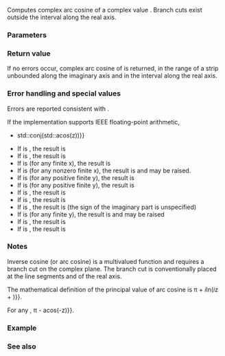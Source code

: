 {{cpp/title|acos{{small|(std::complex)}}}}
{{cpp/numeric/complex/navbar}}
{{ddcl|header=complex|since=c++11|1=
template&lt; class T &gt; 
complex&lt;T&gt; acos( const complex&lt;T&gt;&amp; z );
}}

Computes complex arc cosine of a complex value {{c|z}}. Branch cuts exist outside the interval {{math|[−1, +1]}} along the real axis.

===Parameters===
{{par begin}}
{{par|z|complex value}}
{{par end}}

===Return value===
If no errors occur, complex arc cosine of {{c|z}} is returned, in the range of a strip unbounded along the imaginary axis and in the interval {{math|[0, +π]}} along the real axis.

===Error handling and special values===
Errors are reported consistent with {{lc|math_errhandling}}.

If the implementation supports IEEE floating-point arithmetic,
* {{c|std::acos(std::conj(z)) {{==}} std::conj(std::acos(z))}}
* If {{c|z}} is {{tt|(±0,+0)}}, the result is {{tt|(π/2,-0)}}
* If {{c|z}} is {{tt|(±0,NaN)}}, the result is {{tt|(π/2,NaN)}}
* If {{c|z}} is {{tt|(x,+∞)}} (for any finite x), the result is {{tt|(π/2,-∞)}}
* If {{c|z}} is {{tt|(x,NaN)}} (for any nonzero finite x), the result is {{tt|(NaN,NaN)}} and {{lc|FE_INVALID}} may be raised.
* If {{c|z}} is {{tt|(-∞,y)}} (for any positive finite y), the result is {{tt|(π,-∞)}}
* If {{c|z}} is {{tt|(+∞,y)}} (for any positive finite y), the result is {{tt|(+0,-∞)}}
* If {{c|z}} is {{tt|(-∞,+∞)}}, the result is {{tt|(3π/4,-∞)}}
* If {{c|z}} is {{tt|(+∞,+∞)}}, the result is {{tt|(π/4,-∞)}}
* If {{c|z}} is {{tt|(±∞,NaN)}}, the result is {{tt|(NaN,±∞)}} (the sign of the imaginary part is unspecified)
* If {{c|z}} is {{tt|(NaN,y)}} (for any finite y), the result is {{tt|(NaN,NaN)}} and {{lc|FE_INVALID}} may be raised
* If {{c|z}} is {{tt|(NaN,+∞)}}, the result is {{tt|(NaN,-∞)}}
* If {{c|z}} is {{tt|(NaN,NaN)}}, the result is {{tt|(NaN,NaN)}}

===Notes===
Inverse cosine (or arc cosine) is a multivalued function and requires a branch cut on the complex plane. The branch cut is conventionally placed at the line segments {{math|(-∞,-1)}} and {{math|(1,∞)}} of the real axis.

The mathematical definition of the principal value of arc cosine is {{math|acos z {{=}} {{mfrac|1|2}}π + ''i''ln(''i''z + {{mrad|1-z{{su|p=2}}}})}}.

For any {{c|z}}, {{math|acos(z) {{=}} π - acos(-z)}}.

===Example===
{{example|
|code=
#include &lt;cmath&gt;
#include &lt;complex&gt;
#include &lt;iostream&gt;

int main()
{
    std::cout &lt;&lt; std::fixed;
    std::complex&lt;double&gt; z1(-2.0, 0.0);
    std::cout &lt;&lt; "acos" &lt;&lt; z1 &lt;&lt; " = " &lt;&lt; std::acos(z1) &lt;&lt; '\n';

    std::complex&lt;double&gt; z2(-2.0, -0.0);
    std::cout &lt;&lt; "acos" &lt;&lt; z2 &lt;&lt; " (the other side of the cut) = "
              &lt;&lt; std::acos(z2) &lt;&lt; '\n';

    // for any z, acos(z) = pi - acos(-z)
    const double pi = std::acos(-1);
    std::complex&lt;double&gt; z3 = pi - std::acos(z2);
    std::cout &lt;&lt; "cos(pi - acos" &lt;&lt; z2 &lt;&lt; ") = " &lt;&lt; std::cos(z3) &lt;&lt; '\n';
}
|output=
acos(-2.000000,0.000000) = (3.141593,-1.316958)
acos(-2.000000,-0.000000) (the other side of the cut) = (3.141593,1.316958)
cos(pi - acos(-2.000000,-0.000000)) = (2.000000,0.000000)
}}

===See also===
{{dsc begin}}
{{dsc inc|cpp/numeric/complex/dsc asin}}
{{dsc inc|cpp/numeric/complex/dsc atan}}
{{dsc inc|cpp/numeric/complex/dsc cos}}
{{dsc inc|cpp/numeric/math/dsc acos}}
{{dsc inc|cpp/numeric/valarray/dsc acos}}
{{dsc see c|c/numeric/complex/cacos}}
{{dsc end}}

{{langlinks|de|es|fr|it|ja|pt|ru|zh}}